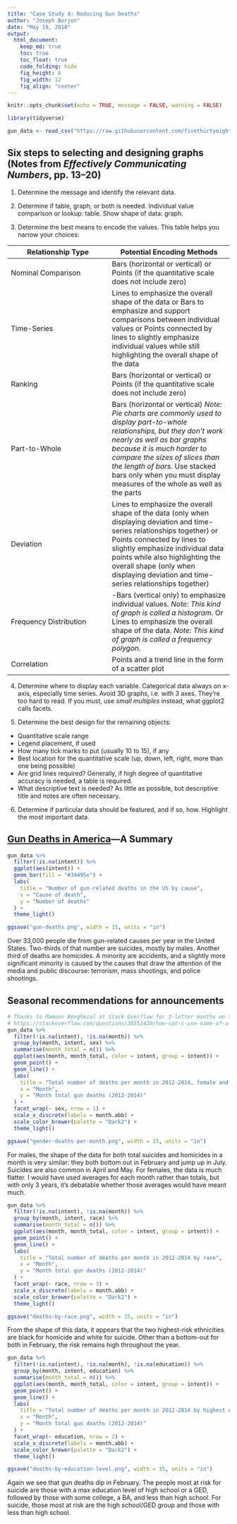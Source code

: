 ```yaml
---
title: "Case Study 4: Reducing Gun Deaths"
author: "Joseph Borjon"
date: "May 19, 2018"
output:
  html_document:  
    keep_md: true
    toc: true
    toc_float: true
    code_folding: hide
    fig_height: 6
    fig_width: 12
    fig_align: "center"
---
```


```r
knitr::opts_chunk$set(echo = TRUE, message = FALSE, warning = FALSE)
```

```r
library(tidyverse)
```

```r
gun_data <- read_csv("https://raw.githubusercontent.com/fivethirtyeight/guns-data/master/full_data.csv")
```

## Six steps to selecting and designing graphs (Notes from *Effectively Communicating Numbers*, pp. 13--20)

1. Determine the message and identify the relevant data.

2. Determine if table, graph, or both is needed. Individual value comparison or lookup: table. Show shape of data: graph.

3. Determine the best means to encode the values. This table helps you narrow your choices:

Relationship Type      | Potential Encoding Methods
---------------------- | --------------------------
Nominal Comparison     | Bars (horizontal or vertical) or Points (if the quantitative scale does not include zero)
Time-Series            | Lines to emphasize the overall shape of the data or Bars to emphasize and support comparisons between individual values or Points connected by lines to slightly emphasize individual values while still highlighting the overall shape of the data
Ranking                | Bars (horizontal or vertical) or Points (if the quantitative scale does not include zero)
Part-to-Whole          | Bars (horizontal or vertical) *Note: Pie charts are commonly used to display part-to-whole relationships, but they don't work nearly as well as bar graphs because it is much harder to compare the sizes of slices than the length of bars.* Use stacked bars only when you must display measures of the whole as well as the parts
Deviation              | Lines to emphasize the overall shape of the data (only when displaying deviation and time-series relationships together) or Points connected by lines to slightly emphasize individual data points while also highlighting the overall shape (only when displaying deviation and time-series relationships together)
Frequency Distribution | -Bars (vertical only) to emphasize individual values. *Note: This kind of graph is called a histogram.* Or Lines to emphasize the overall shape of the data. *Note: This kind of graph is called a frequency polygon.*
Correlation            | Points and a trend line in the form of a scatter plot

4. Determine where to display each variable. Categorical data always on x-axis, especially time series. Avoid 3D graphs, i.e. with 3 axes. They're too hard to read. If you must, use *small multiples* instead, what ggplot2 calls facets.

5. Determine the best design for the remaining objects:
  - Quantitative scale range
  - Legend placement, if used
  - How many tick marks to put (usually 10 to 15), if any
  - Best location for the quantitative scale (up, down, left, right, more than one being possible)
  - Are grid lines required? Generally, if high degree of quantitative accuracy is needed, a table is required.
  - What descriptive text is needed? As little as possible, but descriptive title and notes are often necessary.

6. Determine if particular data should be featured, and if so, how. Highlight the most important data.

## [Gun Deaths in America](https://fivethirtyeight.com/features/gun-deaths)---A Summary

```r
gun_data %>%
  filter(!is.na(intent)) %>%
  ggplot(aes(intent)) +
  geom_bar(fill = "#34495e") +
  labs(
    title = "Number of gun-related deaths in the US by cause",
    x = "Cause of death",
    y = "Number of deaths"
  ) +
  theme_light()

ggsave("gun-deaths.png", width = 15, units = "in")
```

Over 33,000 people die from gun-related causes per year in the United States. Two-thirds of that number are suicides, mostly by males. Another third of deaths are homicides. A minority are accidents, and a slightly more significant minority is caused by the causes that draw the attention of the media and public discourse: terrorism, mass shootings, and police shootings.

## Seasonal recommendations for announcements

```r
# Thanks to Mamoun Benghezal at Stack Overflow for 3-letter months on the x-axis
# https://stackoverflow.com/questions/30351420/how-can-i-use-name-of-a-month-in-x-axis-in-ggplot2
gun_data %>%
  filter(!is.na(intent), !is.na(month)) %>%
  group_by(month, intent, sex) %>%
  summarise(month_total = n()) %>%
  ggplot(aes(month, month_total, color = intent, group = intent)) +
  geom_point() +
  geom_line() +
  labs(
    title = "Total number of deaths per month in 2012-2014, female and male",
    x = "Month",
    y = "Month total gun deaths (2012-2014)"
  ) +
  facet_wrap(~ sex, nrow = 1) +
  scale_x_discrete(labels = month.abb) +
  scale_color_brewer(palette = "Dark2") +
  theme_light()

ggsave("gender-deaths-per-month.png", width = 15, units = "in")
```

For males, the shape of the data for both total suicides and homicides in a month is very similar: they both bottom out in February and jump up in July. Suicides are also common in April and May. For females, the data is much flatter. I would have used averages for each month rather than totals, but with only 3 years, it's debatable whether those averages would have meant much.

```r
gun_data %>%
  filter(!is.na(intent), !is.na(month)) %>%
  group_by(month, intent, race) %>%
  summarise(month_total = n()) %>%
  ggplot(aes(month, month_total, color = intent, group = intent)) +
  geom_point() +
  geom_line() +
  labs(
    title = "Total number of deaths per month in 2012-2014 by race",
    x = "Month",
    y = "Month total gun deaths (2012-2014)"
  ) +
  facet_wrap(~ race, nrow = 3) +
  scale_x_discrete(labels = month.abb) +
  scale_color_brewer(palette = "Dark2") +
  theme_light()

ggsave("deaths-by-race.png", width = 15, units = "in")
```

From the shape of this data, it appears that the two highest-risk ethnicities are black for homicide and white for suicide. Other than a bottom-out for both in February, the risk remains high throughout the year.

```r
gun_data %>%
  filter(!is.na(intent), !is.na(month), !is.na(education)) %>%
  group_by(month, intent, education) %>%
  summarise(month_total = n()) %>%
  ggplot(aes(month, month_total, color = intent, group = intent)) +
  geom_point() +
  geom_line() +
  labs(
    title = "Total number of deaths per month in 2012-2014 by highest education level",
    x = "Month",
    y = "Month total gun deaths (2012-2014)"
  ) +
  facet_wrap(~ education, nrow = 2) +
  scale_x_discrete(labels = month.abb) +
  scale_color_brewer(palette = "Dark2") +
  theme_light()

ggsave("deaths-by-education-level.png", width = 15, units = "in")
```

Again we see that gun deaths dip in February. The people most at risk for suicide are those with a max education level of high school or a GED, followed by those with some college, a BA, and less than high school. For suicide, those most at risk are the high school/GED group and those with less than high school.
